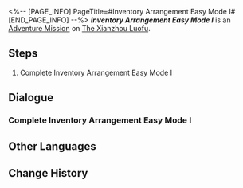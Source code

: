 <%-- [PAGE_INFO]
PageTitle=#Inventory Arrangement Easy Mode I#
[END_PAGE_INFO] --%>
{{Stub|Dialogue.}}
{{Mission Infobox
|id            = 8025228
|title         = 
|image         = <!--Mission Inventory Arrangement Easy Mode I.png-->
|type          = Adventure
|event_name    = 
|chapter       = 
|requirements  = {{subst:void|<!--Unknown: {"Type":"Manual"}-->}}
|summary       = <!--official mission summary from Fate's Atlas-->
|characters    = Trailblazer
|startLocation = [[The Xianzhou Luofu]] - [[Skysplitter]]
|world         = The Xianzhou Luofu
|area          = Skysplitter
|prev          = 
|next          = 
|rewards       = 
}}
'''''Inventory Arrangement Easy Mode I''''' is an [[Adventure Mission]] on [[The Xianzhou Luofu]].

==Steps==
# Complete Inventory Arrangement Easy Mode I

<!--
==Gameplay Notes==

--><!--
==Trial Character==

-->
==Dialogue==
{{Stub Dialogue}}

===Complete Inventory Arrangement Easy Mode I===
{{Mission Description|type=adventure|location=Skysplitter|Complete Inventory Arrangement Easy Mode I}}
{{Dialogue Start}}
:{{tx}}
{{Dialogue End}}

==Other Languages==
{{Other Languages
|en   = Inventory Arrangement Easy Mode I
|zhs  = 「码放货物」简单模式I
|zht  = 「堆放貨物」簡單模式I
|ja   = 「貨物整理」難易度・簡単I
|ko   = 「화물 적재」 쉬움 모드 I
|es   = Cargamento de mercancía: modo fácil&nbsp;I
|fr   = Mode facile I de Gestion du chargement
|ru   = Погрузка товара - Простой режим I
|th   = โหลดสินค้าโหมดง่าย I
|vi   = "Sắp Xếp Hàng Hóa" Chế Độ Dễ I
|de   = Lagerverwaltung – Leichter Modus I
|id   = "Penataan Barang" Mode Gampang I
|pt   = Organização de Inventário - Modo Fácil I
}}

==Change History==
{{Change History|2.5}}
